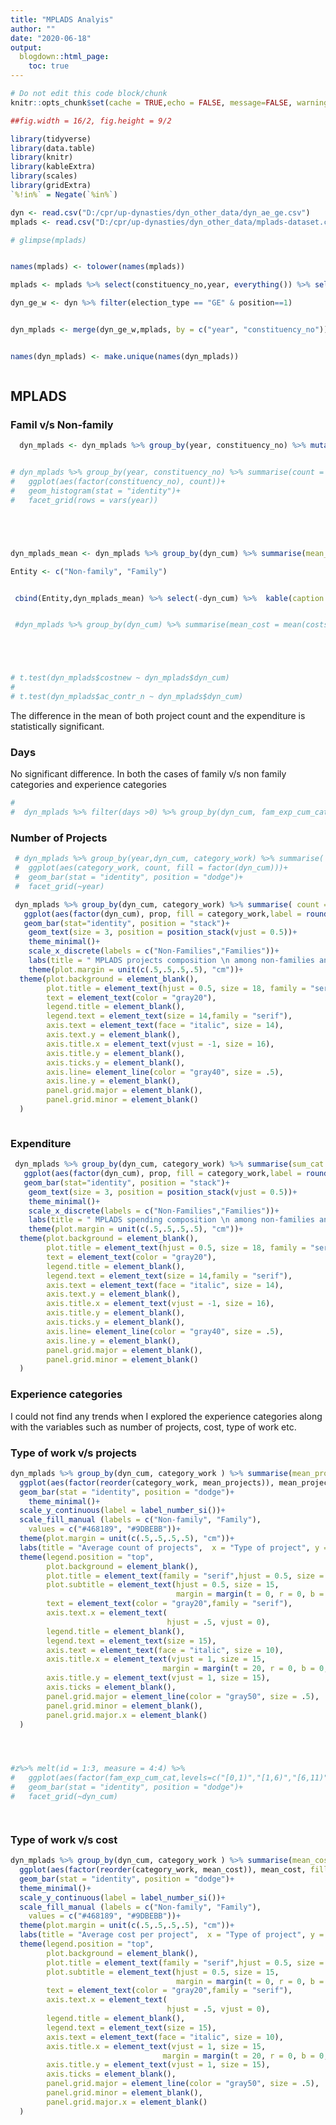 ```yaml
---
title: "MPLADS Analyis"
author: ""
date: "2020-06-18"
output:
  blogdown::html_page:
    toc: true
---
```



```r
# Do not edit this code block/chunk
knitr::opts_chunk$set(cache = TRUE,echo = FALSE, message=FALSE, warning = FALSE)

##fig.width = 16/2, fig.height = 9/2

library(tidyverse)
library(data.table)
library(knitr)
library(kableExtra)
library(scales)
library(gridExtra)
`%!in%` = Negate(`%in%`)
```


```r


dyn <- read.csv("D:/cpr/up-dynasties/dyn_other_data/dyn_ae_ge.csv")
mplads <- read.csv("D:/cpr/up-dynasties/dyn_other_data/mplads-dataset.csv", stringsAsFactors = FALSE)

# glimpse(mplads)


names(mplads) <- tolower(names(mplads))

mplads <- mplads %>% select(constituency_no,year, everything()) %>% select(- c(30:102))

dyn_ge_w <- dyn %>% filter(election_type == "GE" & position==1)


dyn_mplads <- merge(dyn_ge_w,mplads, by = c("year", "constituency_no"))


names(dyn_mplads) <- make.unique(names(dyn_mplads))



```


## MPLADS

### Famil v/s Non-family


```r

  dyn_mplads <- dyn_mplads %>% group_by(year, constituency_no) %>% mutate(ac_contr_n = n())


# dyn_mplads %>% group_by(year, constituency_no) %>% summarise(count = n()) %>% 
#   ggplot(aes(factor(constituency_no), count))+
#   geom_histogram(stat = "identity")+
#   facet_grid(rows = vars(year))





dyn_mplads_mean <- dyn_mplads %>% group_by(dyn_cum) %>% summarise(mean_contract = mean(ac_contr_n),mean_cost = mean(costnew))

Entity <- c("Non-family", "Family")


 cbind(Entity,dyn_mplads_mean) %>% select(-dyn_cum) %>%  kable(caption = "MPLADS prjects and spending",col.names = c ("Type of constiuency", "Average number of contracts","Avergae expenditure per project"),digits = 0)%>% kable_styling(bootstrap_options = "striped")


 #dyn_mplads %>% group_by(dyn_cum) %>% summarise(mean_cost = mean(costsanctionedbydistrict))






```

```r



# t.test(dyn_mplads$costnew ~ dyn_mplads$dyn_cum) 
# 
# t.test(dyn_mplads$ac_contr_n ~ dyn_mplads$dyn_cum)
```

The difference in the mean of both project count and the expenditure is statistically significant.

### Days

No significant difference. In both the cases of family v/s non family categories and experience categories



```r
# 
#  dyn_mplads %>% filter(days >0) %>% group_by(dyn_cum, fam_exp_cum_cat) %>% summarise(mean_days = mean(days)) 


```



### Number of Projects

```r




 # dyn_mplads %>% group_by(year,dyn_cum, category_work) %>% summarise( count = n()) %>% 
 #  ggplot(aes(category_work, count, fill = factor(dyn_cum)))+
 #  geom_bar(stat = "identity", position = "dodge")+
 #  facet_grid(~year)

 dyn_mplads %>% group_by(dyn_cum, category_work) %>% summarise( count = n()) %>% group_by(dyn_cum) %>% mutate(sum = sum(count), prop = count/sum) %>% select(dyn_cum, category_work, prop) %>% 
   ggplot(aes(factor(dyn_cum), prop, fill = category_work,label = round(prop,2)))+
   geom_bar(stat="identity", position = "stack")+
    geom_text(size = 3, position = position_stack(vjust = 0.5))+ 
    theme_minimal()+
    scale_x_discrete(labels = c("Non-Families","Families"))+
    labs(title = " MPLADS projects composition \n among non-families and families ",x = "", y = "Proportion", fill = "Type of work") +
    theme(plot.margin = unit(c(.5,.5,.5,.5), "cm"))+
  theme(plot.background = element_blank(),
        plot.title = element_text(hjust = 0.5, size = 18, family = "serif"), 
        text = element_text(color = "gray20"),
        legend.title = element_blank(),
        legend.text = element_text(size = 14,family = "serif"),
        axis.text = element_text(face = "italic", size = 14),
        axis.text.y = element_blank(),
        axis.title.x = element_text(vjust = -1, size = 16),
        axis.title.y = element_blank(),
        axis.ticks.y = element_blank(),
        axis.line= element_line(color = "gray40", size = .5),
        axis.line.y = element_blank(),
        panel.grid.major = element_blank(),
        panel.grid.minor = element_blank()
  ) 



```


### Expenditure

```r

 dyn_mplads %>% group_by(dyn_cum, category_work) %>% summarise(sum_cat = sum(costnew)) %>% group_by(dyn_cum) %>% mutate(sum_tot = sum(sum_cat), prop = sum_cat/sum_tot) %>% select(dyn_cum, category_work, prop) %>% 
   ggplot(aes(factor(dyn_cum), prop, fill = category_work,label = round(prop,2)))+
   geom_bar(stat="identity", position = "stack")+
    geom_text(size = 3, position = position_stack(vjust = 0.5))+ 
    theme_minimal()+
    scale_x_discrete(labels = c("Non-Families","Families"))+
    labs(title = " MPLADS spending composition \n among non-families and families ",x = "", y = "Proportion", fill = "Type of work") +
    theme(plot.margin = unit(c(.5,.5,.5,.5), "cm"))+
  theme(plot.background = element_blank(),
        plot.title = element_text(hjust = 0.5, size = 18, family = "serif"), 
        text = element_text(color = "gray20"),
        legend.title = element_blank(),
        legend.text = element_text(size = 14,family = "serif"),
        axis.text = element_text(face = "italic", size = 14),
        axis.text.y = element_blank(),
        axis.title.x = element_text(vjust = -1, size = 16),
        axis.title.y = element_blank(),
        axis.ticks.y = element_blank(),
        axis.line= element_line(color = "gray40", size = .5),
        axis.line.y = element_blank(),
        panel.grid.major = element_blank(),
        panel.grid.minor = element_blank()
  ) 


```


### Experience categories

I could not find any trends when I explored the experience categories along with the variables such as number of projects, cost, type of work etc.



### Type of work v/s projects

```r

dyn_mplads %>% group_by(dyn_cum, category_work ) %>% summarise(mean_projects = mean(ac_contr_n, trim = .1)) %>% 
  ggplot(aes(factor(reorder(category_work, mean_projects)), mean_projects, fill = factor(dyn_cum)))+
  geom_bar(stat = "identity", position = "dodge")+
    theme_minimal()+
  scale_y_continuous(label = label_number_si())+
  scale_fill_manual (labels = c("Non-family", "Family"),
    values = c("#468189", "#9DBEBB"))+
  theme(plot.margin = unit(c(.5,.5,.5,.5), "cm"))+
  labs(title = "Average count of projects",  x = "Type of project", y = "Average count") +
  theme(legend.position = "top",
        plot.background = element_blank(),
        plot.title = element_text(family = "serif",hjust = 0.5, size = 20), 
        plot.subtitle = element_text(hjust = 0.5, size = 15,
                                     margin = margin(t = 0, r = 0, b = 20, l = 0)),
        text = element_text(color = "gray20",family = "serif"),
        axis.text.x = element_text( 
                                   hjust = .5, vjust = 0),
        legend.title = element_blank(),
        legend.text = element_text(size = 15),
        axis.text = element_text(face = "italic", size = 10),
        axis.title.x = element_text(vjust = 1, size = 15,
                                  margin = margin(t = 20, r = 0, b = 0, l = 0)),  
        axis.title.y = element_text(vjust = 1, size = 15),
        axis.ticks = element_blank(),
        panel.grid.major = element_line(color = "gray50", size = .5),
        panel.grid.minor = element_blank(),
        panel.grid.major.x = element_blank()
  ) 




#z%>% melt(id = 1:3, measure = 4:4) %>% 
#   ggplot(aes(factor(fam_exp_cum_cat,levels=c("[0,1)","[1,6)","[6,11)","[11,21)","[21,Inf]")), value, fill = category_work))+
#   geom_bar(stat = "identity", position = "dodge")+
#   facet_grid(~dyn_cum)




```

### Type of work v/s cost


```r
dyn_mplads %>% group_by(dyn_cum, category_work ) %>% summarise(mean_cost = mean(costnew, trim = .1)) %>% 
  ggplot(aes(factor(reorder(category_work, mean_cost)), mean_cost, fill = factor(dyn_cum)))+
  geom_bar(stat = "identity", position = "dodge")+
  theme_minimal()+
  scale_y_continuous(label = label_number_si())+
  scale_fill_manual (labels = c("Non-family", "Family"),
    values = c("#468189", "#9DBEBB"))+
  theme(plot.margin = unit(c(.5,.5,.5,.5), "cm"))+
  labs(title = "Average cost per project",  x = "Type of project", y = "Average cost") +
  theme(legend.position = "top",
        plot.background = element_blank(),
        plot.title = element_text(family = "serif",hjust = 0.5, size = 20), 
        plot.subtitle = element_text(hjust = 0.5, size = 15,
                                     margin = margin(t = 0, r = 0, b = 20, l = 0)),
        text = element_text(color = "gray20",family = "serif"),
        axis.text.x = element_text( 
                                   hjust = .5, vjust = 0),
        legend.title = element_blank(),
        legend.text = element_text(size = 15),
        axis.text = element_text(face = "italic", size = 10),
        axis.title.x = element_text(vjust = 1, size = 15,
                                  margin = margin(t = 20, r = 0, b = 0, l = 0)),  
        axis.title.y = element_text(vjust = 1, size = 15),
        axis.ticks = element_blank(),
        panel.grid.major = element_line(color = "gray50", size = .5),
        panel.grid.minor = element_blank(),
        panel.grid.major.x = element_blank()
  ) 
```





